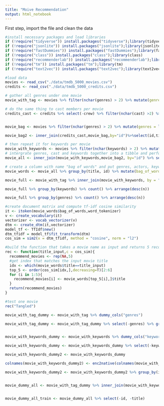 ```yaml
---
title: "Moive Recommendation"
output: html_notebook
---
```


First step, import the file and clean the data 

```r
#install necessary packages and load libraries
if (!require("tidyverse")) install.packages("tidyverse");library(tidyverse)
if (!require("jsonlite")) install.packages("jsonlite");library(jsonlite)
if (!require("fastDummies")) install.packages("fastDummies");library(fastDummies)
if (!require("class")) install.packages("class");library(class)
if (!require("recommenderlab")) install.packages("recommenderlab");library(recommenderlab)
if (!require("tm")) install.packages("tm");library(tm)
if (!require("text2vec")) install.packages("text2vec");library(text2vec)
```


```r
#load data
movies <- read_csv("./data/tmdb_5000_movies.csv")
credits <- read_csv("./data/tmdb_5000_credits.csv")
```


```r
# gather all genres under one movie 
movie_with_tag <- movies %>% filter(nchar(genres) > 2) %>% mutate(genres = lapply(genres, fromJSON)) %>% unnest(genres) %>% select(id, title, genres = name)

# do the same thing to cast members per movie 
credits_cast <- credits %>% select(-crew) %>% filter(nchar(cast) >2) %>%  mutate(cast=lapply(cast,fromJSON)) %>% unnest(cast) %>% select(movie_id,title,cast=name) %>% mutate(id=movie_id)%>%mutate(movie_id=NULL) %>% group_by(id, title) %>% mutate(cast = paste0(cast, collapse = " ")) %>% distinct()


movie_bag <- movies %>% filter(nchar(genres) > 2) %>% mutate(genres = lapply(genres, fromJSON)) %>% unnest(genres) %>% select(id,title,genres=name,overview) %>% group_by(id,title) %>% mutate(genres = paste0(genres, collapse =" ")) %>% distinct()

movie_bag2 <- inner_join(credits_cast,movie_bag,by="id")%>%select(id,title.x,cast,genres,overview)

# then repeat it for keywords per movie 
movie_with_keywords <- movies %>% filter(nchar(keywords) > 2) %>% mutate(keywords = lapply(keywords, fromJSON)) %>% unnest(keywords) %>% select(id, title, keywords = name)%>% group_by(id,title) %>% mutate(keywords=paste0(keywords, collapse=" ")) %>% distinct()
# intergrate genres, cast and keywords together into a tibble and perform some preprocessing(transform words into lower case, remove punctuation)
movie_all <- inner_join(movie_with_keywords,movie_bag2, by="id") %>% select(-title.x) %>% mutate(overview=tolower(overview))%>%mutate(overview=removePunctuation(overview)) %>% mutate(keywords=tolower(keywords)) %>% mutate(cast=tolower(cast)) %>% mutate(genres=tolower(genres))

# create a column with name "bag of words" and put genres, actors, keywords and overview into it to construct bag of words for each film
movie_words <- movie_all %>% group_by(title, id) %>% mutate(bag_of_words = paste0(genres, keywords, cast, overview,collapse=" "))

movie_full <- movie_with_tag %>% inner_join(movie_with_keywords, by = "id")

movie_full %>% group_by(keywords) %>% count() %>% arrange(desc(n))

movie_full %>% group_by(genres) %>% count() %>% arrange(desc(n))

#create document matrix and compute tf-idf cosine similarity 
it <- itoken(movie_words$bag_of_words,word_tokenizer)
v <- create_vocabulary(it)
vectorizer <- vocab_vectorizer(v)
dtm <- create_dtm(it,vectorizer)
model_tf <- TfIdf$new()
dtm_tfidf = model_tf$fit_transform(dtm)
cos_sim = sim2(x = dtm_tfidf, method = "cosine", norm = "l2")

#build the function that takes a movie name as input and returns 5 recommended movies
rec <- function(title_input,c = cos_sim){
  recommend_movies <- rep(NA,5)
  #get index that matches the input movie title
  idx <- which(movie_words$title==title_input)
  top_5 <- order(cos_sim[idx,],decreasing=T)[2:6]
  for (i in 1:5){
    recommend_movies[i] <- movie_words[top_5[i],]$title
  }
  return(recommend_movies)
}

#test one movie
rec("Tangled")
```



```r

movie_with_tag_dummy <- movie_with_tag %>% dummy_cols("genres") 

movie_with_tag_dummy <- movie_with_tag_dummy %>% select(-genres) %>% group_by(id, title) %>% summarize_all(sum) 


movie_with_keywords_dummy <- movie_with_keywords %>% dummy_cols("keywords")

movie_with_keywords_dummy <- movie_with_keywords_dummy %>% select(-keywords) 

movie_with_keywords_dummy2 <- movie_with_keywords_dummy

colnames(movie_with_keywords_dummy2) <- enc2native(colnames(movie_with_keywords_dummy2))

movie_with_keywords_dummy2 <- movie_with_keywords_dummy2 %>% group_by(id, title) %>% summarize_all(sum)


movie_dummy_all <- movie_with_tag_dummy %>% inner_join(movie_with_keywords_dummy2, by = c("id", "title"))



```


```r
movie_dummy_all_train <- movie_dummy_all %>% select(-id, -title)


```




